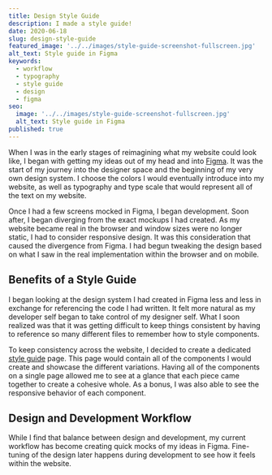 ```yaml
---
title: Design Style Guide
description: I made a style guide!
date: 2020-06-18
slug: design-style-guide
featured_image: '../../images/style-guide-screenshot-fullscreen.jpg'
alt_text: Style guide in Figma
keywords:
  - workflow
  - typography
  - style guide
  - design
  - figma
seo:
  image: '../../images/style-guide-screenshot-fullscreen.jpg'
  alt_text: Style guide in Figma
published: true
---
```


<section>

When I was in the early stages of reimagining what my website could look like, I began with getting my ideas out of my head and into [Figma](https://www.figma.com/). It was the start of my journey into the designer space and the beginning of my very own design system. I choose the colors I would eventually introduce into my website, as well as typography and type scale that would represent all of the text on my website.

Once I had a few screens mocked in Figma, I began development. Soon after, I began diverging from the exact mockups I had created. As my website became real in the browser and window sizes were no longer static, I had to consider responsive design. It was this consideration that caused the divergence from Figma. I had begun tweaking the design based on what I saw in the real implementation within the browser and on mobile.

## Benefits of a Style Guide

I began looking at the design system I had created in Figma less and less in exchange for referencing the code I had written. It felt more natural as my developer self began to take control of my designer self. What I soon realized was that it was getting difficult to keep things consistent by having to reference so many different files to remember how to style components.

To keep consistency across the website, I decided to create a dedicated [style guide](https://frankcongson.com/style-guide) page. This page would contain all of the components I would create and showcase the different variations. Having all of the components on a single page allowed me to see at a glance that each piece came together to create a cohesive whole. As a bonus, I was also able to see the responsive behavior of each component.

## Design and Development Workflow

While I find that balance between design and development, my current workflow has become creating quick mocks of my ideas in Figma. Fine-tuning of the design later happens during development to see how it feels within the website.

</section>
